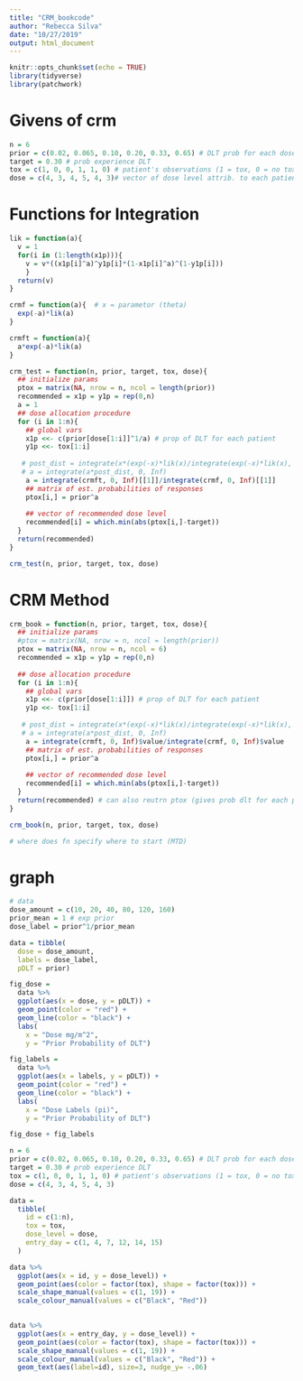 ```yaml
---
title: "CRM_bookcode"
author: "Rebecca Silva"
date: "10/27/2019"
output: html_document
---
```


```r
knitr::opts_chunk$set(echo = TRUE)
library(tidyverse)
library(patchwork)
```

# Givens of crm 
```r
n = 6
prior = c(0.02, 0.065, 0.10, 0.20, 0.33, 0.65) # DLT prob for each dose level 
target = 0.30 # prob experience DLT 
tox = c(1, 0, 0, 1, 1, 0) # patient's observations (1 = tox, 0 = no tox)
dose = c(4, 3, 4, 5, 4, 3)# vector of dose level attrib. to each patient  (starting dose?)
```

# Functions for Integration 
```r
lik = function(a){
  v = 1
  for(i in (1:length(x1p))){
    v = v*((x1p[i]^a)^y1p[i]*(1-x1p[i]^a)^(1-y1p[i]))
    }
  return(v)
}

crmf = function(a){  # x = parametor (theta)
  exp(-a)*lik(a)
}

crmft = function(a){
  a*exp(-a)*lik(a)
}
```


```r
crm_test = function(n, prior, target, tox, dose){
  ## initialize params 
  ptox = matrix(NA, nrow = n, ncol = length(prior))
  recommended = x1p = y1p = rep(0,n)
  a = 1
  ## dose allocation procedure 
  for (i in 1:n){
    ## global vars 
    x1p <<- c(prior[dose[1:i]]^1/a) # prop of DLT for each patient 
    y1p <<- tox[1:i]
  
   # post_dist = integrate(x*(exp(-x)*lik(x)/integrate(exp(-x)*lik(x), 0, Inf)))
   # a = integrate(a*post_dist, 0, Inf)
    a = integrate(crmft, 0, Inf)[[1]]/integrate(crmf, 0, Inf)[[1]]
    ## matrix of est. probabilities of responses 
    ptox[i,] = prior^a
   
    ## vector of recommended dose level
    recommended[i] = which.min(abs(ptox[i,]-target))
  }
  return(recommended)
}

crm_test(n, prior, target, tox, dose)
```




# CRM Method
```r
crm_book = function(n, prior, target, tox, dose){
  ## initialize params 
  #ptox = matrix(NA, nrow = n, ncol = length(prior))
  ptox = matrix(NA, nrow = n, ncol = 6)
  recommended = x1p = y1p = rep(0,n)
  
  ## dose allocation procedure 
  for (i in 1:n){
    ## global vars 
    x1p <<- c(prior[dose[1:i]]) # prop of DLT for each patient 
    y1p <<- tox[1:i]
  
   # post_dist = integrate(x*(exp(-x)*lik(x)/integrate(exp(-x)*lik(x), 0, Inf)))
   # a = integrate(a*post_dist, 0, Inf)
    a = integrate(crmft, 0, Inf)$value/integrate(crmf, 0, Inf)$value
    ## matrix of est. probabilities of responses 
    ptox[i,] = prior^a
   
    ## vector of recommended dose level
    recommended[i] = which.min(abs(ptox[i,]-target))
  }
  return(recommended) # can also reutrn ptox (gives prob dlt for each patient and dose)- could return a list
}
```


```r
crm_book(n, prior, target, tox, dose)

# where does fn specify where to start (MTD)


```

# graph
```r
# data 
dose_amount = c(10, 20, 40, 80, 120, 160)
prior_mean = 1 # exp prior
dose_label = prior^1/prior_mean

data = tibble(
  dose = dose_amount, 
  labels = dose_label,
  pDLT = prior)

fig_dose = 
  data %>% 
  ggplot(aes(x = dose, y = pDLT)) + 
  geom_point(color = "red") + 
  geom_line(color = "black") +
  labs(
    x = "Dose mg/m^2",
    y = "Prior Probability of DLT")

fig_labels = 
  data %>% 
  ggplot(aes(x = labels, y = pDLT)) + 
  geom_point(color = "red") + 
  geom_line(color = "black") +
  labs(
    x = "Dose Labels (pi)",
    y = "Prior Probability of DLT")

fig_dose + fig_labels

```

```r
n = 6
prior = c(0.02, 0.065, 0.10, 0.20, 0.33, 0.65) # DLT prob for each dose level 
target = 0.30 # prob experience DLT 
tox = c(1, 0, 0, 1, 1, 0) # patient's observations (1 = tox, 0 = no tox)
dose = c(4, 3, 4, 5, 4, 3)

data = 
  tibble(
    id = c(1:n), 
    tox = tox, 
    dose_level = dose, 
    entry_day = c(1, 4, 7, 12, 14, 15)
  )

data %>% 
  ggplot(aes(x = id, y = dose_level)) + 
  geom_point(aes(color = factor(tox), shape = factor(tox))) + 
  scale_shape_manual(values = c(1, 19)) +
  scale_colour_manual(values = c("Black", "Red"))
                                                  
```

```r
data %>% 
  ggplot(aes(x = entry_day, y = dose_level)) + 
  geom_point(aes(color = factor(tox), shape = factor(tox))) + 
  scale_shape_manual(values = c(1, 19)) +
  scale_colour_manual(values = c("Black", "Red")) +
  geom_text(aes(label=id), size=3, nudge_y= -.06)
```


